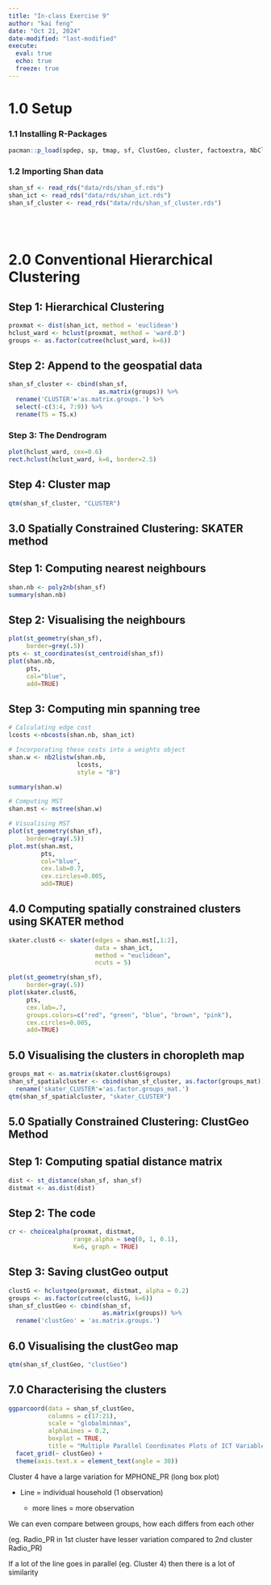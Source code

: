 ```yaml
---
title: "In-class Exercise 9"
author: "kai feng"
date: "Oct 21, 2024"
date-modified: "last-modified"
execute:
  eval: true
  echo: true
  freeze: true
---
```


# 1.0 Setup

### 1.1 Installing R-Packages

```r
pacman::p_load(spdep, sp, tmap, sf, ClustGeo, cluster, factoextra, NbClust, tidyverse, GGally)
```

### 1.2 Importing Shan data

::: panel-tabset
```r
shan_sf <- read_rds("data/rds/shan_sf.rds")
shan_ict <- read_rds("data/rds/shan_ict.rds")
shan_sf_cluster <- read_rds("data/rds/shan_sf_cluster.rds")
```
:::

<br/><br/>

# 2.0 Conventional Hierarchical Clustering

::: panel-tabset
## Step 1: Hierarchical Clustering

```r
proxmat <- dist(shan_ict, method = 'euclidean')
hclust_ward <- hclust(proxmat, method = 'ward.D')
groups <- as.factor(cutree(hclust_ward, k=6))
```

## Step 2: Append to the geospatial data

```r
shan_sf_cluster <- cbind(shan_sf,
                         as.matrix(groups)) %>% 
  rename('CLUSTER'='as.matrix.groups.') %>% 
  select(-c(3:4, 7:9)) %>% 
  rename(TS = TS.x)
```

### Step 3: The Dendrogram

```r
plot(hclust_ward, cex=0.6)
rect.hclust(hclust_ward, k=6, border=2.5)
```

## Step 4: Cluster map

```r
qtm(shan_sf_cluster, "CLUSTER")
```
:::

## 3.0 Spatially Constrained Clustering: SKATER method

::: panel-tabset
## Step 1: Computing nearest neighbours

```r
shan.nb <- poly2nb(shan_sf)
summary(shan.nb)
```

## Step 2: Visualising the neighbours

```r
plot(st_geometry(shan_sf),
     border=grey(.5))
pts <- st_coordinates(st_centroid(shan_sf))
plot(shan.nb,
     pts,
     col="blue",
     add=TRUE)
```

## Step 3: Computing min spanning tree

```r
# Calculating edge cost
lcosts <-nbcosts(shan.nb, shan_ict)

# Incorporating these costs into a weights object
shan.w <- nb2listw(shan.nb,
                   lcosts,
                   style = "B")

summary(shan.w)

# Computing MST
shan.mst <- mstree(shan.w)

# Visualising MST
plot(st_geometry(shan_sf),
     border=gray(.5))
plot.mst(shan.mst,
         pts,
         col="blue",
         cex.lab=0.7,
         cex.circles=0.005,
         add=TRUE)
```
:::

## 4.0 Computing spatially constrained clusters using SKATER method

```r

skater.clust6 <- skater(edges = shan.mst[,1:2],
                        data = shan_ict,
                        method = "euclidean",
                        ncuts = 5)

plot(st_geometry(shan_sf),
     border=gray(.5))
plot(skater.clust6,
     pts,
     cex.lab=.7,
     groups.colors=c("red", "green", "blue", "brown", "pink"),
     cex.circles=0.005,
     add=TRUE)
```

## 5.0 Visualising the clusters in choropleth map

```r
groups_mat <- as.matrix(skater.clust6$groups)
shan_sf_spatialcluster <- cbind(shan_sf_cluster, as.factor(groups_mat)) %>% 
  rename('skater_CLUSTER'='as.factor.groups_mat.')
qtm(shan_sf_spatialcluster, "skater_CLUSTER")
```

## 5.0 Spatially Constrained Clustering: ClustGeo Method

::: panel-tabset
## Step 1: Computing spatial distance matrix

```r
dist <- st_distance(shan_sf, shan_sf)
distmat <- as.dist(dist)
```

## Step 2: The code

```r
cr <- choicealpha(proxmat, distmat,
                  range.alpha = seq(0, 1, 0.1),
                  K=6, graph = TRUE)
```

## Step 3: Saving clustGeo output

```r
clustG <- hclustgeo(proxmat, distmat, alpha = 0.2)
groups <- as.factor(cutree(clustG, k=6))
shan_sf_clustGeo <- cbind(shan_sf,
                          as.matrix(groups)) %>% 
  rename('clustGeo' = 'as.matrix.groups.')
```
:::

## 6.0 Visualising the clustGeo map

```r
qtm(shan_sf_clustGeo, "clustGeo")
```

## 7.0 Characterising the clusters

```r
ggparcoord(data = shan_sf_clustGeo,
           columns = c(17:21),
           scale = "globalminmax",
           alphaLines = 0.2,
           boxplot = TRUE,
           title = "Multiple Parallel Coordinates Plots of ICT Variables by Cluster") +
  facet_grid(~ clustGeo) +
  theme(axis.text.x = element_text(angle = 30))
```

::: callout-note
Cluster 4 have a large variation for MPHONE_PR (long box plot)

-   Line = individual household (1 observation)

    -   more lines = more observation

We can even compare between groups, how each differs from each other

(eg. Radio_PR in 1st cluster have lesser variation compared to 2nd cluster Radio_PR)

If a lot of the line goes in parallel (eg. Cluster 4) then there is a lot of similarity
:::
